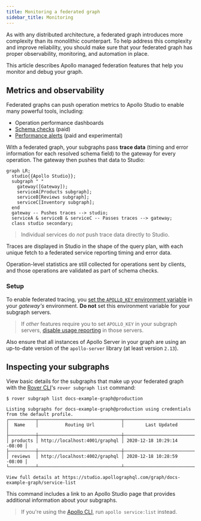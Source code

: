 ```yaml
---
title: Monitoring a federated graph
sidebar_title: Monitoring
---
```


As with any distributed architecture, a federated graph introduces more complexity than its monolithic counterpart. To help address this complexity and improve reliability, you should make sure that your federated graph has proper observability, monitoring, and automation in place.

This article describes Apollo managed federation features that help you monitor and debug your graph.

## Metrics and observability

Federated graphs can push operation metrics to Apollo Studio to enable many powerful tools, including:

* Operation performance dashboards
* [Schema checks](https://www.apollographql.com/docs/studio/schema-checks/) (paid)
* [Performance alerts](https://www.apollographql.com/docs/studio/performance-alerts/) (paid and experimental)

With a federated graph, your subgraphs pass **trace data** (timing and error information for each resolved schema field) to the gateway for every operation. The gateway then pushes that data to Studio:

```mermaid
graph LR;
  studio{{Apollo Studio}};
  subgraph " "
    gateway([Gateway]);
    serviceA[Products subgraph];
    serviceB[Reviews subgraph];
    serviceC[Inventory subgraph];
  end
  gateway -- Pushes traces --> studio;
  serviceA & serviceB & serviceC -- Passes traces --> gateway;
  class studio secondary;
```

> Individual services do _not_ push trace data directly to Studio.

Traces are displayed in Studio in the shape of the query plan, with each unique fetch to a federated service reporting timing and error data.

Operation-level statistics are still collected for operations sent by clients, and those operations are validated as part of schema checks.

### Setup

To enable federated tracing, you [set the `APOLLO_KEY` environment variable](https://www.apollographql.com/docs/apollo-server/monitoring/metrics/#connecting-to-apollo-studio) in your _gateway's_ environment. **Do not** set this environment variable for your subgraph servers.

> If _other_ features require you to set `APOLLO_KEY` in your subgraph servers, [disable usage reporting](https://www.apollographql.com/docs/apollo-server/api/plugin/usage-reporting/#disabling-the-plugin) in those servers.

Also ensure that all instances of Apollo Server in your graph are using an up-to-date version of the `apollo-server` library (at least version `2.13`).

## Inspecting your subgraphs

View basic details for the subgraphs that make up your federated graph with the [Rover CLI](https://www.apollographql.com/docs/rover/)'s `rover subgraph list` command:

```
$ rover subgraph list docs-example-graph@production

Listing subgraphs for docs-example-graph@production using credentials from the default profile.
┌──────────┬───────────────────────────────┬────────────────────────────┐
│  Name    │          Routing Url          │        Last Updated        │
├──────────┼───────────────────────────────┼────────────────────────────┤
│ products │ http://localhost:4001/graphql │ 2020-12-18 10:29:14 -08:00 │
├──────────┼───────────────────────────────┼────────────────────────────┤
│ reviews  │ http://localhost:4002/graphql │ 2020-12-18 10:28:59 -08:00 │
└──────────┴───────────────────────────────┴────────────────────────────┘

View full details at https://studio.apollographql.com/graph/docs-example-graph/service-list
```

This command includes a link to an Apollo Studio page that provides additional information about your subgraphs.

> If you're using the [Apollo CLI](https://www.apollographql.com/docs/devtools/cli/), run `apollo service:list` instead.
